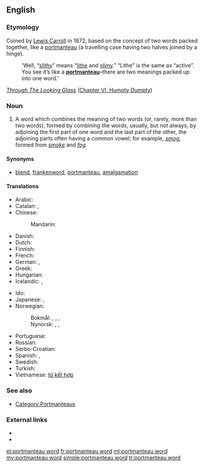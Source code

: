 ==English==

===Etymology===
Coined by [[w:Lewis Carroll|Lewis Carroll]] in 1872, based on the concept of two words packed together, like a [[portmanteau]] (a travelling case having two halves joined by a hinge).
: 'Well, “[[slithy]]” means “[[lithe]] and [[slimy]].” “Lithe” is the same as “active”. You see it’s like a '''[[portmanteau]]'''–there are two meanings packed up into one word.'
''[[s:Through The Looking Glass (And What Alice Found There)|Through The Looking Glass]]'' ([[s:Through the Looking Glass (And What Alice Found There)/Chapter VI|Chapter VI. Humpty Dumpty]])

===Noun===
{{en-noun|head=[[portmanteau]] [[word]]}}

# {{context|linguistics|lang=en}} A word which combines the meaning of two words (or, rarely, more than two words), formed by combining the words, usually, but not always, by adjoining the first part of one word and the last part of the other, the adjoining parts often having a common vowel; for example, ''[[smog]]'', formed from ''[[smoke]]'' and ''[[fog]]''.

====Synonyms====
* [[blend]], [[frankenword]], [[portmanteau]], [[amalgamation]]

====Translations====
{{trans-top|word which combines the meaning of two words}}
* Arabic: {{t|ar|كلمَة منحوتَة من كلمتين|f}}
* Catalan: {{t|ca|mot creuat|m}}, {{t+|ca|acrònim|m}}
* Chinese:
*: Mandarin: {{t-needed|cmn}}
* Danish: {{t|da|portmanteau|n}}
* Dutch: {{t|nl|mengwoord|n}}
* Finnish: {{t|fi|sulautuma}}
* French: {{t+|fr|mot-valise|m}}
* German: {{t+|de|Kofferwort|n}}, {{t|de|Portmanteau|n}}
* Greek: {{t+|el|σύμμειγμα|n}}
* Hungarian: {{t|hu|vegyülékszó}}
* Icelandic: {{t|is|samrunaorð|n}}, {{t|is|frakkaorð|n}}
{{trans-mid}}
* Ido: {{t|io|vort-ifar}}
* Japanese: {{t|ja|混成語|tr=konseigo}}, {{t|ja|かばん語|tr=kabango}}
* Norwegian:
*: Bokmål: {{t|nb|sammentrukket ord|n}}, {{t+|nb|teleskopord|n}}, {{t|nb|portmanteau-ord|n}}, {{t|nb|portemanteau|n}}
*: Nynorsk: {{t|nn|samantrekt ord|n}}, {{t|nn|portmanteau-ord|n}}, {{t|nn|teleskopord|n}}
* Portuguese: {{t|pt|palavra-valise|f}}
* Russian: {{t+|ru|словослияние}}
* Serbo-Croatian: {{t|sh|кованица|f|tr=kovanica|sc=Cyrl}}
* Spanish: {{t|es|palabra baúl|f}}, {{t+|es|contracción|f}}
* Swedish: {{t+|sv|teleskopord|n}}
* Turkish: {{t+|tr|birleşik kelime}}
* Vietnamese: [[từ kết hợp]] <!-- This literal translation back into English belongs on the Vietnamese page (''literally: "combined word"'') -->
{{trans-bottom}}

===See also===
* [[:Category:English blends|Category:Portmanteaus]]

===External links===
* {{projectlink|wikipedia}}
* {{projectlink|wikipedia|List of portmanteaus}}

[[et:portmanteau word]]
[[fr:portmanteau word]]
[[ml:portmanteau word]]
[[my:portmanteau word]]
[[simple:portmanteau word]]
[[tr:portmanteau word]]